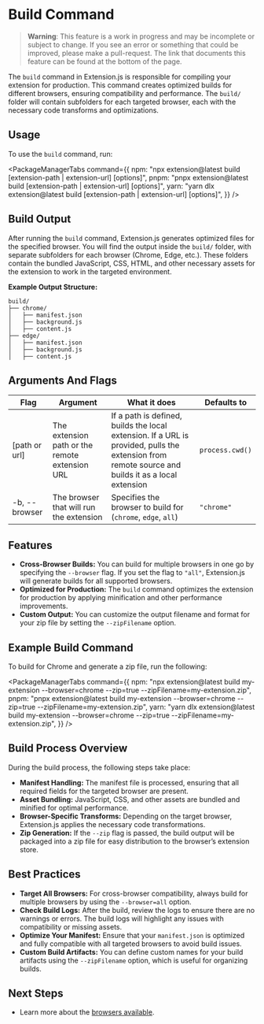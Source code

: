 
<AvatarImage icon="extension" />

# Build Command

> **Warning**: This feature is a work in progress and may be incomplete or subject to change. If you see an error or something that could be improved, please make a pull-request. The link that documents this feature can be found at the bottom of the page.

The `build` command in Extension.js is responsible for compiling your extension for production.
This command creates optimized builds for different browsers, ensuring compatibility and performance.
The `build/` folder will contain subfolders for each targeted browser, each with the necessary code transforms and optimizations.

## Usage

To use the `build` command, run:

<PackageManagerTabs
  command={{
    npm: "npx extension@latest build [extension-path | extension-url] [options]",
    pnpm: "pnpx extension@latest build [extension-path | extension-url] [options]",
    yarn: "yarn dlx extension@latest build [extension-path | extension-url] [options]",
  }}
/>

## Build Output

After running the `build` command, Extension.js generates optimized files for the specified browser.
You will find the output inside the `build/` folder, with separate subfolders for each browser (Chrome, Edge, etc.).
These folders contain the bundled JavaScript, CSS, HTML, and other necessary assets for the extension to work in the targeted environment.

**Example Output Structure:**

```plaintext
build/
├── chrome/
│   ├── manifest.json
│   ├── background.js
│   ├── content.js
├── edge/
│   ├── manifest.json
│   ├── background.js
│   ├── content.js
```

## Arguments And Flags

| Flag          | Argument                                       | What it does                                                                                                                                      | Defaults to     |
| ------------- | ---------------------------------------------- | ------------------------------------------------------------------------------------------------------------------------------------------------- | --------------- |
| [path or url] | The extension path or the remote extension URL | If a path is defined, builds the local extension. If a URL is provided, pulls the extension from remote source and builds it as a local extension | `process.cwd()` |
| -b, --browser | The browser that will run the extension        | Specifies the browser to build for (`chrome`, `edge`, `all`)                                                                                      | `"chrome"`      |

## Features

- **Cross-Browser Builds:** You can build for multiple browsers in one go by specifying the `--browser` flag.
  If you set the flag to `"all"`, Extension.js will generate builds for all supported browsers.
- **Optimized for Production:** The `build` command optimizes the extension for production by applying minification and other performance improvements.
- **Custom Output:** You can customize the output filename and format for your zip file by setting the `--zipFilename` option.

## Example Build Command

To build for Chrome and generate a zip file, run the following:

<PackageManagerTabs
  command={{
    npm: "npx extension@latest build my-extension --browser=chrome --zip=true --zipFilename=my-extension.zip",
    pnpm: "pnpx extension@latest build my-extension --browser=chrome --zip=true --zipFilename=my-extension.zip",
    yarn: "yarn dlx extension@latest build my-extension --browser=chrome --zip=true --zipFilename=my-extension.zip",
  }}
/>

## Build Process Overview

During the build process, the following steps take place:

- **Manifest Handling:** The manifest file is processed, ensuring that all required fields for the targeted browser are present.
- **Asset Bundling:** JavaScript, CSS, and other assets are bundled and minified for optimal performance.
- **Browser-Specific Transforms:** Depending on the target browser, Extension.js applies the necessary code transformations.
- **Zip Generation:** If the `--zip` flag is passed, the build output will be packaged into a zip file for easy distribution to the browser’s extension store.

## Best Practices

- **Target All Browsers:** For cross-browser compatibility, always build for multiple browsers by using the `--browser=all` option.
- **Check Build Logs:** After the build, review the logs to ensure there are no warnings or errors. The build logs will highlight any issues with compatibility or missing assets.
- **Optimize Your Manifest:** Ensure that your `manifest.json` is optimized and fully compatible with all targeted browsers to avoid build issues.
- **Custom Build Artifacts:** You can define custom names for your build artifacts using the `--zipFilename` option, which is useful for organizing builds.

## Next Steps

- Learn more about the [browsers available](../browsers/available.mdx).
